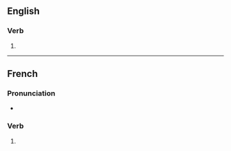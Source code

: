 {{also|militarisés}}

==English==

===Verb===
{{head|en|verb form}}

# {{en-third-person singular of|militarise}}

----

==French==

===Pronunciation===
* {{homophones|fr|militarise|militarisent}}

===Verb===
{{head|fr|verb form}}

# {{inflection of|fr|militariser||2|s|pres|ind//sub}}